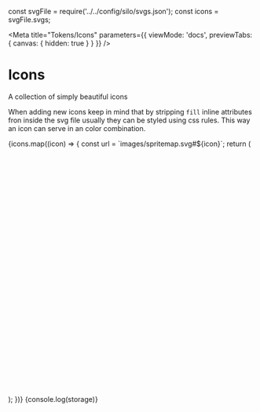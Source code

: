 const svgFile = require('../../config/silo/svgs.json');
const icons = svgFile.svgs;

<Meta
  title="Tokens/Icons"
  parameters={{ viewMode: 'docs', previewTabs: { canvas: { hidden: true } } }}
/>

# Icons

<Subtitle>A collection of simply beautiful icons</Subtitle>

When adding new icons keep in mind that by stripping `fill` inline attributes fron inside the svg file usually they can be styled using css rules. This way an icon can serve in an color combination.

<IconGallery>
  {icons.map((icon) => {
    const url = `images/spritemap.svg#${icon}`;
    return (
      <IconItem name={icon} key={icon}>
        <svg viewBox="0 0 500 500">
          <use xlinkHref={url}></use>
        </svg>
      </IconItem>
    );
  })}
  {console.log(storage)}
</IconGallery>
